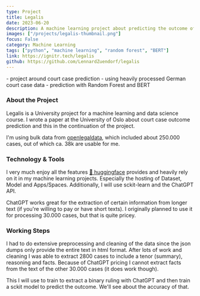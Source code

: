 ```yaml
---
type: Project
title: Legalis
date: 2023-06-20
description: A machine learning project about predicting the outcome of court cases.
images: ["/projects/legalis-thumbnail.png"]
focus: False
category: Machine Learning
tags: ["python", "machine learning", "random forest", "BERT"]
link: https://ignitr.tech/legalis
github: https://github.com/LennardZuendorf/legalis
---
```


<Callout>
  - project around court case prediction - using heavily processed German court
  case data - prediction with Random Forest and BERT
</Callout>

### About the Project

Legalis is a University project for a machine learning and data science course. I wrote a paper at the University of Oslo about court case outcome prediction and this in the continuation of the project.

I'm using bulk data from [openlegaldata](https:\openlegaldata.io), which included about 250.000 cases, out of which ca. 38k are usable for me.

### Technology & Tools

I very much enjoy all the features [🤗 huggingface](https://huggingface.co/) provides and heavily rely on it in my machine learning projects. Especially the hosting of Dataset, Model and Apps/Spaces. Additionally, I will use sckit-learn and the ChatGPT API.

ChatGPT works great for the extraction of certain information from longer text (if you're willing to pay or have short texts). I originally planned to use it for processing 30.000 cases, but that is quite pricey.

### Working Steps

I had to do extensive preprocessing and cleaning of the data since the json dumps only provide the entire text in html format. After lots of work and cleaning I was able to extract 2800 cases to include a tenor (summary), reasoning and facts. Because of ChatGPT pricing I cannot extract facts from the text of the other 30.000 cases (it does work though).

This I will use to train to extract a binary ruling with ChatGPT and then train a sckit model to predict the outcome. We'll see about the accuracy of that.
